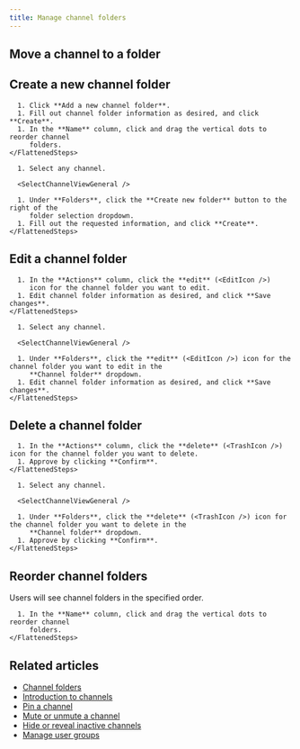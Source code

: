 ```yaml
---
title: Manage channel folders
---
```





<ChannelFoldersIntro />

## Move a channel to a folder

<MoveChannelToFolder />

## Create a new channel folder

<AdminOnly />

<Tabs>
  <TabItem label="Via organization settings">
    <FlattenedSteps>
      <NavigationSteps target="settings/channel-folder-settings" />

      1. Click **Add a new channel folder**.
      1. Fill out channel folder information as desired, and click **Create**.
      1. In the **Name** column, click and drag the vertical dots to reorder channel
         folders.
    </FlattenedSteps>
  </TabItem>

  <TabItem label="Via channel settings">
    <FlattenedSteps>
      <NavigationSteps target="relative/channel/all" />

      1. Select any channel.

      <SelectChannelViewGeneral />

      1. Under **Folders**, click the **Create new folder** button to the right of the
         folder selection dropdown.
      1. Fill out the requested information, and click **Create**.
    </FlattenedSteps>
  </TabItem>
</Tabs>

## Edit a channel folder

<AdminOnly />

<Tabs>
  <TabItem label="Via organization settings">
    <FlattenedSteps>
      <NavigationSteps target="settings/channel-folder-settings" />

      1. In the **Actions** column, click the **edit** (<EditIcon />)
         icon for the channel folder you want to edit.
      1. Edit channel folder information as desired, and click **Save changes**.
    </FlattenedSteps>
  </TabItem>

  <TabItem label="Via channel settings">
    <FlattenedSteps>
      <NavigationSteps target="relative/channel/all" />

      1. Select any channel.

      <SelectChannelViewGeneral />

      1. Under **Folders**, click the **edit** (<EditIcon />) icon for the channel folder you want to edit in the
         **Channel folder** dropdown.
      1. Edit channel folder information as desired, and click **Save changes**.
    </FlattenedSteps>
  </TabItem>
</Tabs>

## Delete a channel folder

<AdminOnly />

<Tabs>
  <TabItem label="Via organization settings">
    <FlattenedSteps>
      <NavigationSteps target="settings/channel-folder-settings" />

      1. In the **Actions** column, click the **delete** (<TrashIcon />) icon for the channel folder you want to delete.
      1. Approve by clicking **Confirm**.
    </FlattenedSteps>
  </TabItem>

  <TabItem label="Via channel settings">
    <FlattenedSteps>
      <NavigationSteps target="relative/channel/all" />

      1. Select any channel.

      <SelectChannelViewGeneral />

      1. Under **Folders**, click the **delete** (<TrashIcon />) icon for the channel folder you want to delete in the
         **Channel folder** dropdown.
      1. Approve by clicking **Confirm**.
    </FlattenedSteps>
  </TabItem>
</Tabs>

## Reorder channel folders

<AdminOnly />

Users will see channel folders in the specified order.

<Tabs>
  <TabItem label="Desktop/Web">
    <FlattenedSteps>
      <NavigationSteps target="settings/channel-folder-settings" />

      1. In the **Name** column, click and drag the vertical dots to reorder channel
         folders.
    </FlattenedSteps>
  </TabItem>
</Tabs>

## Related articles

* [Channel folders](/help/channel-folders)
* [Introduction to channels](/help/introduction-to-channels)
* [Pin a channel](/help/pin-a-channel)
* [Mute or unmute a channel](/help/mute-a-channel)
* [Hide or reveal inactive channels](/help/manage-inactive-channels)
* [Manage user groups](/help/manage-user-groups)
